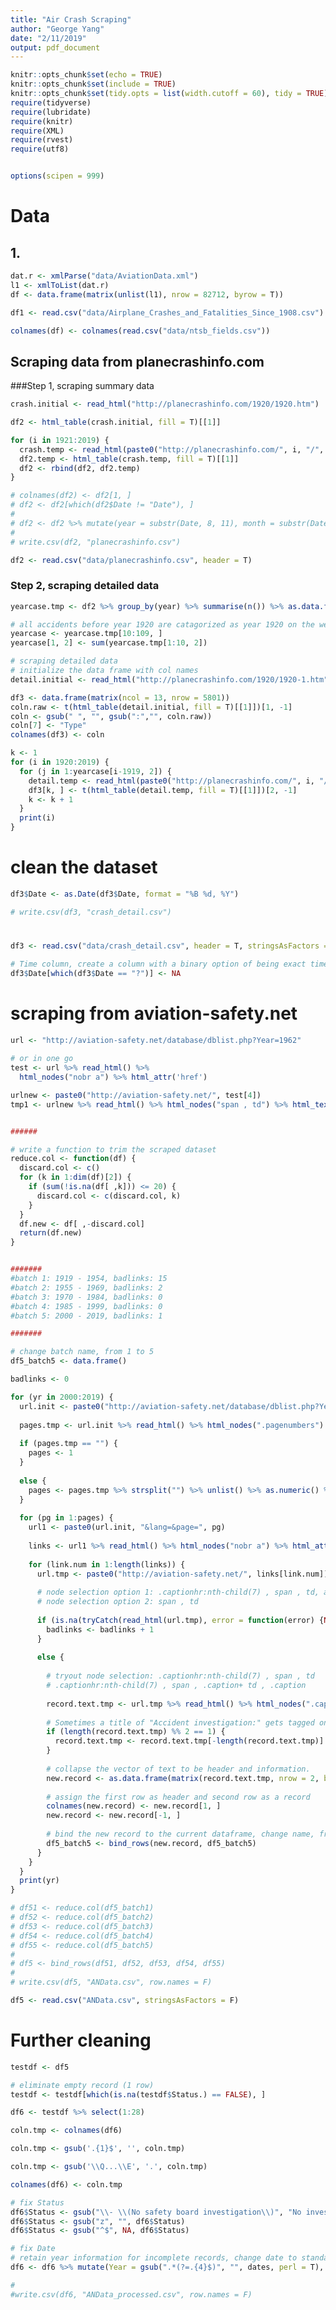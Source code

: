 ```yaml
---
title: "Air Crash Scraping"
author: "George Yang"
date: "2/11/2019"
output: pdf_document
---
```


```r
knitr::opts_chunk$set(echo = TRUE)
knitr::opts_chunk$set(include = TRUE)
knitr::opts_chunk$set(tidy.opts = list(width.cutoff = 60), tidy = TRUE)
require(tidyverse)
require(lubridate)
require(knitr)
require(XML)
require(rvest)
require(utf8)


options(scipen = 999)
```

# Data 
## 1. 
```r
dat.r <- xmlParse("data/AviationData.xml")
l1 <- xmlToList(dat.r)
df <- data.frame(matrix(unlist(l1), nrow = 82712, byrow = T))

df1 <- read.csv("data/Airplane_Crashes_and_Fatalities_Since_1908.csv")
```

```r
colnames(df) <- colnames(read.csv("data/ntsb_fields.csv"))
```

## Scraping data from planecrashinfo.com
###Step 1, scraping summary data
```r
crash.initial <- read_html("http://planecrashinfo.com/1920/1920.htm")

df2 <- html_table(crash.initial, fill = T)[[1]]

for (i in 1921:2019) {
  crash.temp <- read_html(paste0("http://planecrashinfo.com/", i, "/", i, ".htm"))
  df2.temp <- html_table(crash.temp, fill = T)[[1]]
  df2 <- rbind(df2, df2.temp)
}

# colnames(df2) <- df2[1, ]
# df2 <- df2[which(df2$Date != "Date"), ]
# 
# df2 <- df2 %>% mutate(year = substr(Date, 8, 11), month = substr(Date, 4, 6), day = substr(Date, 1, 2))
# 
# write.csv(df2, "planecrashinfo.csv")

df2 <- read.csv("data/planecrashinfo.csv", header = T)
```

### Step 2, scraping detailed data
```r
yearcase.tmp <- df2 %>% group_by(year) %>% summarise(n()) %>% as.data.frame()

# all accidents before year 1920 are catagorized as year 1920 on the website
yearcase <- yearcase.tmp[10:109, ]
yearcase[1, 2] <- sum(yearcase.tmp[1:10, 2])

# scraping detailed data
# initialize the data frame with col names
detail.initial <- read_html("http://planecrashinfo.com/1920/1920-1.htm")

df3 <- data.frame(matrix(ncol = 13, nrow = 5801))
coln.raw <- t(html_table(detail.initial, fill = T)[[1]])[1, -1]
coln <- gsub(" ", "", gsub(":","", coln.raw))
coln[7] <- "Type"
colnames(df3) <- coln

k <- 1
for (i in 1920:2019) {
  for (j in 1:yearcase[i-1919, 2]) {
    detail.temp <- read_html(paste0("http://planecrashinfo.com/", i, "/", i, "-", j, ".htm"))
    df3[k, ] <- t(html_table(detail.temp, fill = T)[[1]])[2, -1]
    k <- k + 1
  }
  print(i)
}
```

# clean the dataset
```r
df3$Date <- as.Date(df3$Date, format = "%B %d, %Y")

# write.csv(df3, "crash_detail.csv")
```

#
```r
df3 <- read.csv("data/crash_detail.csv", header = T, stringsAsFactors = F)

# Time column, create a column with a binary option of being exact time or estimated (circa), change ? to NA
df3$Date[which(df3$Date == "?")] <- NA 

```

# scraping from aviation-safety.net
```r
url <- "http://aviation-safety.net/database/dblist.php?Year=1962"
 
# or in one go
test <- url %>% read_html() %>% 
  html_nodes("nobr a") %>% html_attr('href')

urlnew <- paste0("http://aviation-safety.net/", test[4])
tmp1 <- urlnew %>% read_html() %>% html_nodes("span , td") %>% html_text()


######

# write a function to trim the scraped dataset
reduce.col <- function(df) {
  discard.col <- c()
  for (k in 1:dim(df)[2]) {
    if (sum(!is.na(df[ ,k])) <= 20) {
      discard.col <- c(discard.col, k)
    }
  }
  df.new <- df[ ,-discard.col]
  return(df.new)
}


#######
#batch 1: 1919 - 1954, badlinks: 15
#batch 2: 1955 - 1969, badlinks: 2
#batch 3: 1970 - 1984, badlinks: 0
#batch 4: 1985 - 1999, badlinks: 0
#batch 5: 2000 - 2019, badlinks: 1

#######

# change batch name, from 1 to 5
df5_batch5 <- data.frame()

badlinks <- 0

for (yr in 2000:2019) {
  url.init <- paste0("http://aviation-safety.net/database/dblist.php?Year=", yr)
  
  pages.tmp <- url.init %>% read_html() %>% html_nodes(".pagenumbers") %>% html_text()
  
  if (pages.tmp == "") {
    pages <- 1
  }
  
  else {
    pages <- pages.tmp %>% strsplit("") %>% unlist() %>% as.numeric() %>% max(na.rm = T)
  }
  
  for (pg in 1:pages) {
    url1 <- paste0(url.init, "&lang=&page=", pg)
      
    links <- url1 %>% read_html() %>% html_nodes("nobr a") %>% html_attr('href')
    
    for (link.num in 1:length(links)) {
      url.tmp <- paste0("http://aviation-safety.net/", links[link.num])
      
      # node selection option 1: .captionhr:nth-child(7) , span , td, all even number of elements (in other words, all are convertable to dataframe)
      # node selection option 2: span , td
      
      if (is.na(tryCatch(read_html(url.tmp), error = function(error) {NA}))) {
        badlinks <- badlinks + 1
      }
      
      else {
        
        # tryout node selection: .captionhr:nth-child(7) , span , td
        # .captionhr:nth-child(7) , span , .caption+ td , .caption
        
        record.text.tmp <- url.tmp %>% read_html() %>% html_nodes(".captionhr:nth-child(7) , span , .caption+ td , .caption") %>% html_text()
        
        # Sometimes a title of "Accident investigation:" gets tagged on at the end, causing the total number of objects to be odd. In that case, get rid of the last one and leave the total number to be even.
        if (length(record.text.tmp) %% 2 == 1) {
          record.text.tmp <- record.text.tmp[-length(record.text.tmp)]
        }
        
        # collapse the vector of text to be header and information.
        new.record <- as.data.frame(matrix(record.text.tmp, nrow = 2, byrow = F), stringsAsFactors = FALSE)
      
        # assign the first row as header and second row as a record
        colnames(new.record) <- new.record[1, ]
        new.record <- new.record[-1, ]
      
        # bind the new record to the current dataframe, change name, from 1 to 5
        df5_batch5 <- bind_rows(new.record, df5_batch5)
      }
    }
  }
  print(yr)
}

```

```r
# df51 <- reduce.col(df5_batch1)
# df52 <- reduce.col(df5_batch2)
# df53 <- reduce.col(df5_batch3)
# df54 <- reduce.col(df5_batch4)
# df55 <- reduce.col(df5_batch5)
# 
# df5 <- bind_rows(df51, df52, df53, df54, df55)
# 
# write.csv(df5, "ANData.csv", row.names = F)

df5 <- read.csv("ANData.csv", stringsAsFactors = F)
```

# Further cleaning
```r
testdf <- df5

# eliminate empty record (1 row)
testdf <- testdf[which(is.na(testdf$Status.) == FALSE), ]

df6 <- testdf %>% select(1:28)

coln.tmp <- colnames(df6)

coln.tmp <- gsub('.{1}$', '', coln.tmp)

coln.tmp <- gsub('\\Q...\\E', '.', coln.tmp)

colnames(df6) <- coln.tmp

# fix Status
df6$Status <- gsub("\\- \\(No safety board investigation\\)", "No investigation", df6$Status)
df6$Status <- gsub("z", "", df6$Status)
df6$Status <- gsub("^$", NA, df6$Status)

# fix Date
# retain year information for incomplete records, change date to standard format, create column for weekday
df6 <- df6 %>% mutate(Year = gsub(".*(?=.{4}$)", "", dates, perl = T), Date = as.Date(Date, format = "%A %d %B %Y"), Weekday = weekdays(Date))

#
#write.csv(df6, "ANData_processed.csv", row.names = F)
```

